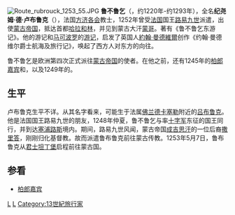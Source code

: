 [[File:Route_rubrouck_1253_55.JPG|thumb]]
'''鲁不鲁乞'''（{{lang|fr|Rubruquis}}，约1220年-约1293年），全名'''纪尧姆·德·卢布鲁克'''（{{lang-fr|Guillaume de Rubrouck/Rubroeck}}），法国[[方济各会|方济各会]]教士，1252年曾受[[法蘭西王國|法国]]国王[[路易九世_(法兰西)|路易九世]]派遣，出使[[蒙古帝国|蒙古帝国]]，抵达首都[[哈拉和林|哈拉和林]]，并见到蒙古大汗[[蒙哥|蒙哥]]。著有《鲁不鲁乞东游记》。他的游记和[[马可波罗|马可波罗]]的[[马可·波罗游记|游记]]，启发了英国人[[約翰·曼德維爾|約翰·曼德維爾]]创作《约翰·曼德维尔爵士航海及旅行记》，唤起了西方人对东方的向往。

鲁不鲁乞是欧洲第四次正式派往[[蒙古帝国|蒙古帝国]]的使者。在他之前，还有1245年的[[柏郎嘉宾|柏郎嘉宾]]和{{link-en|阿思凌·隆巴儿底|Ascelin of Lombardia}}，以及1249年的{{link-en|安德·龙如美|André de Longjumeau}}。

==生平==
卢布鲁克生平不详。从其名字看来，可能生于法属[[佛兰德|佛兰德]][[卡塞勒|卡塞勒]]附近的[[吕布鲁克|吕布鲁克]]。他是法国国王路易九世的朋友，1248年仲夏，鲁不鲁乞与率[[十字军|十字军]]东征的国王同行，并到达[[塞浦路斯|塞浦路斯]]境内。期间，路易九世风闻，蒙古帝国[[成吉思汗|成吉思汗]]的一位后裔[[撒里答|撒里答]]，刚刚归化基督教。故而派遣鲁布鲁克前往蒙古传教。1253年5月7日，鲁布鲁克从[[君士坦丁堡|君士坦丁堡]]启程前往蒙古国。

==参看==
*[[柏郎嘉宾|柏郎嘉宾]]


{{Authority control}}
[[Category:来华方济各会传教士|L]]
[[Category:蒙古帝國人物|L]]
[[Category:13世紀旅行家|Category:13世紀旅行家]]